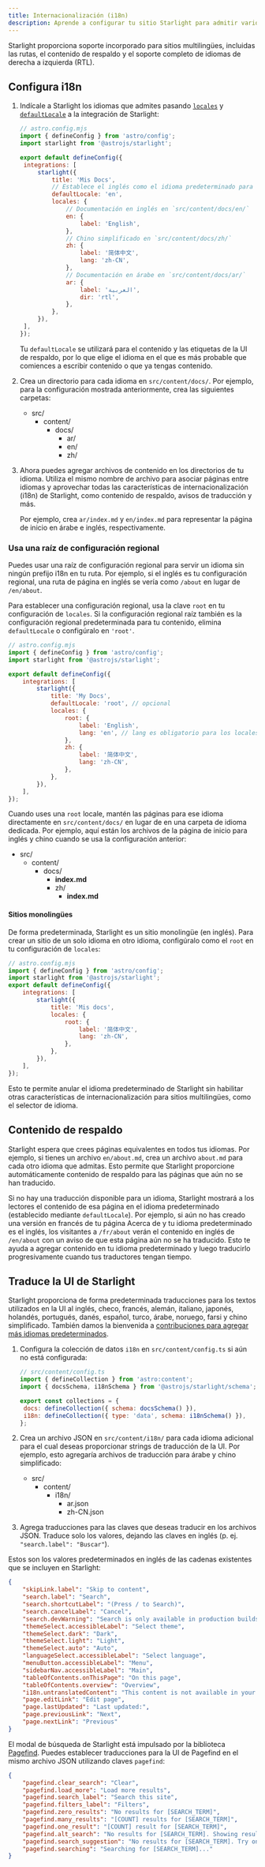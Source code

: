 ```yaml
---
title: Internacionalización (i18n)
description: Aprende a configurar tu sitio Starlight para admitir varios idiomas.
---
```



Starlight proporciona soporte incorporado para sitios multilingües, incluidas las rutas, el contenido de respaldo y el soporte completo de idiomas de derecha a izquierda (RTL).

## Configura i18n

1. Indícale a Starlight los idiomas que admites pasando [`locales`](/es/reference/configuration/#locales) y [`defaultLocale`](/es/reference/configuration/#defaultlocale) a la integración de Starlight:

   ```js
   // astro.config.mjs
   import { defineConfig } from 'astro/config';
   import starlight from '@astrojs/starlight';

   export default defineConfig({
   	integrations: [
   		starlight({
   			title: 'Mis Docs',
   			// Establece el inglés como el idioma predeterminado para este sitio.
   			defaultLocale: 'en',
   			locales: {
   				// Documentación en inglés en `src/content/docs/en/`
   				en: {
   					label: 'English',
   				},
   				// Chino simplificado en `src/content/docs/zh/`
   				zh: {
   					label: '简体中文',
   					lang: 'zh-CN',
   				},
   				// Documentación en árabe en `src/content/docs/ar/`
   				ar: {
   					label: 'العربية',
   					dir: 'rtl',
   				},
   			},
   		}),
   	],
   });
   ```

   Tu `defaultLocale` se utilizará para el contenido y las etiquetas de la UI de respaldo, por lo que elige el idioma en el que es más probable que comiences a escribir contenido o que ya tengas contenido.

2. Crea un directorio para cada idioma en `src/content/docs/`.
   Por ejemplo, para la configuración mostrada anteriormente, crea las siguientes carpetas:

   <FileTree>

   - src/
     - content/
       - docs/
         - ar/
         - en/
         - zh/

   </FileTree>

3. Ahora puedes agregar archivos de contenido en los directorios de tu idioma. Utiliza el mismo nombre de archivo para asociar páginas entre idiomas y aprovechar todas las características de internacionalización (i18n) de Starlight, como contenido de respaldo, avisos de traducción y más.

   Por ejemplo, crea `ar/index.md` y `en/index.md` para representar la página de inicio en árabe e inglés, respectivamente.

### Usa una raíz de configuración regional

Puedes usar una raíz de configuración regional para servir un idioma sin ningún prefijo i18n en tu ruta. Por ejemplo, si el inglés es tu configuración regional, una ruta de página en inglés se vería como `/about` en lugar de `/en/about`.

Para establecer una configuración regional, usa la clave `root` en tu configuración de `locales`. Si la configuración regional raíz también es la configuración regional predeterminada para tu contenido, elimina `defaultLocale` o configúralo en `'root'`.

```js
// astro.config.mjs
import { defineConfig } from 'astro/config';
import starlight from '@astrojs/starlight';

export default defineConfig({
	integrations: [
		starlight({
			title: 'My Docs',
			defaultLocale: 'root', // opcional
			locales: {
				root: {
					label: 'English',
					lang: 'en', // lang es obligatorio para los locales raíz
				},
				zh: {
					label: '简体中文',
					lang: 'zh-CN',
				},
			},
		}),
	],
});
```

Cuando uses una `root` locale, mantén las páginas para ese idioma directamente en `src/content/docs/` en lugar de en una carpeta de idioma dedicada. Por ejemplo, aquí están los archivos de la página de inicio para inglés y chino cuando se usa la configuración anterior:

<FileTree>

- src/
  - content/
    - docs/
      - **index.md**
      - zh/
        - **index.md**

</FileTree>

#### Sitios monolingües

De forma predeterminada, Starlight es un sitio monolingüe (en inglés). Para crear un sitio de un solo idioma en otro idioma, configúralo como el `root` en tu configuración de `locales`:

```js
// astro.config.mjs
import { defineConfig } from 'astro/config';
import starlight from '@astrojs/starlight';
export default defineConfig({
	integrations: [
		starlight({
			title: 'Mis docs',
			locales: {
				root: {
					label: '简体中文',
					lang: 'zh-CN',
				},
			},
		}),
	],
});
```

Esto te permite anular el idioma predeterminado de Starlight sin habilitar otras características de internacionalización para sitios multilingües, como el selector de idioma.

## Contenido de respaldo

Starlight espera que crees páginas equivalentes en todos tus idiomas. Por ejemplo, si tienes un archivo `en/about.md`, crea un archivo `about.md` para cada otro idioma que admitas. Esto permite que Starlight proporcione automáticamente contenido de respaldo para las páginas que aún no se han traducido.

Si no hay una traducción disponible para un idioma, Starlight mostrará a los lectores el contenido de esa página en el idioma predeterminado (establecido mediante `defaultLocale`). Por ejemplo, si aún no has creado una versión en francés de tu página Acerca de y tu idioma predeterminado es el inglés, los visitantes a `/fr/about` verán el contenido en inglés de `/en/about` con un aviso de que esta página aún no se ha traducido. Esto te ayuda a agregar contenido en tu idioma predeterminado y luego traducirlo progresivamente cuando tus traductores tengan tiempo.

## Traduce la UI de Starlight

Starlight proporciona de forma predeterminada traducciones para los textos utilizados en la UI al inglés, checo, francés, alemán, italiano, japonés, holandés, portugués, danés, español, turco, árabe, noruego, farsi y chino simplificado. También damos la bienvenida a [contribuciones para agregar más idiomas predeterminados](https://github.com/withastro/starlight/blob/main/CONTRIBUTING.md).

1. Configura la colección de datos `i18n` en `src/content/config.ts` si aún no está configurada:

   ```js
   // src/content/config.ts
   import { defineCollection } from 'astro:content';
   import { docsSchema, i18nSchema } from '@astrojs/starlight/schema';

   export const collections = {
   	docs: defineCollection({ schema: docsSchema() }),
   	i18n: defineCollection({ type: 'data', schema: i18nSchema() }),
   };
   ```

2. Crea un archivo JSON en `src/content/i18n/` para cada idioma adicional para el cual deseas proporcionar strings de traducción de la UI.
   Por ejemplo, esto agregaría archivos de traducción para árabe y chino simplificado:

   <FileTree>

   - src/
     - content/
       - i18n/
         - ar.json
         - zh-CN.json

   </FileTree>

3. Agrega traducciones para las claves que deseas traducir en los archivos JSON. Traduce solo los valores, dejando las claves en inglés (p. ej. `"search.label": "Buscar"`).

Estos son los valores predeterminados en inglés de las cadenas existentes que se incluyen en Starlight:

```json
{
	"skipLink.label": "Skip to content",
	"search.label": "Search",
	"search.shortcutLabel": "(Press / to Search)",
	"search.cancelLabel": "Cancel",
	"search.devWarning": "Search is only available in production builds. \nTry building and previewing the site to test it out locally.",
	"themeSelect.accessibleLabel": "Select theme",
	"themeSelect.dark": "Dark",
	"themeSelect.light": "Light",
	"themeSelect.auto": "Auto",
	"languageSelect.accessibleLabel": "Select language",
	"menuButton.accessibleLabel": "Menu",
	"sidebarNav.accessibleLabel": "Main",
	"tableOfContents.onThisPage": "On this page",
	"tableOfContents.overview": "Overview",
	"i18n.untranslatedContent": "This content is not available in your language yet.",
	"page.editLink": "Edit page",
	"page.lastUpdated": "Last updated:",
	"page.previousLink": "Next",
	"page.nextLink": "Previous"
}
```

El modal de búsqueda de Starlight está impulsado por la biblioteca [Pagefind](https://pagefind.app/).
Puedes establecer traducciones para la UI de Pagefind en el mismo archivo JSON utilizando claves `pagefind`:

```json
{
	"pagefind.clear_search": "Clear",
	"pagefind.load_more": "Load more results",
	"pagefind.search_label": "Search this site",
	"pagefind.filters_label": "Filters",
	"pagefind.zero_results": "No results for [SEARCH_TERM]",
	"pagefind.many_results": "[COUNT] results for [SEARCH_TERM]",
	"pagefind.one_result": "[COUNT] result for [SEARCH_TERM]",
	"pagefind.alt_search": "No results for [SEARCH_TERM]. Showing results for [DIFFERENT_TERM] instead",
	"pagefind.search_suggestion": "No results for [SEARCH_TERM]. Try one of the following searches:",
	"pagefind.searching": "Searching for [SEARCH_TERM]..."
}
```
